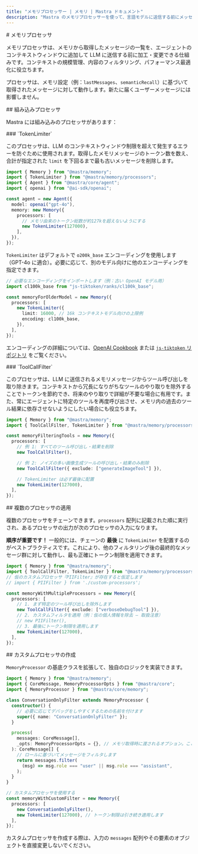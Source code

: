 ```yaml
---
title: "メモリプロセッサー | メモリ | Mastra ドキュメント"
description: "Mastra のメモリプロセッサーを使って、言語モデルに送信する前にメッセージをフィルタ、要約・削減、変換し、コンテキストウィンドウの制約を管理する方法を学びます。"
---
```


<div id="memory-processors">
  # メモリプロセッサ
</div>

メモリプロセッサは、メモリから取得したメッセージの一覧を、エージェントのコンテキストウィンドウに追加して LLM に送信する前に加工・変更できる仕組みです。コンテキストの規模管理、内容のフィルタリング、パフォーマンス最適化に役立ちます。

プロセッサは、メモリ設定（例：`lastMessages`、`semanticRecall`）に基づいて取得されたメッセージに対して動作します。新たに届くユーザーメッセージには影響しません。

<div id="built-in-processors">
  ## 組み込みプロセッサ
</div>

Mastra には組み込みのプロセッサがあります：

<div id="tokenlimiter">
  ### `TokenLimiter`
</div>

このプロセッサは、LLM のコンテキストウィンドウ制限を超えて発生するエラーを防ぐために使用されます。取得したメモリメッセージのトークン数を数え、合計が指定された `limit` を下回るまで最も古いメッセージを削除します。

```typescript copy showLineNumbers {9-12}
import { Memory } from "@mastra/memory";
import { TokenLimiter } from "@mastra/memory/processors";
import { Agent } from "@mastra/core/agent";
import { openai } from "@ai-sdk/openai";

const agent = new Agent({
  model: openai("gpt-4o"),
  memory: new Memory({
    processors: [
      // メモリ由来のトークン総数が約127kを超えないようにする
      new TokenLimiter(127000),
    ],
  }),
});
```

`TokenLimiter` はデフォルトで `o200k_base` エンコーディングを使用します（GPT-4o に適合）。必要に応じて、別のモデル向けに他のエンコーディングを指定できます。

```typescript copy showLineNumbers {6-9}
// 必要なエンコーディングをインポートします（例：古い OpenAI モデル用）
import cl100k_base from "js-tiktoken/ranks/cl100k_base";

const memoryForOlderModel = new Memory({
  processors: [
    new TokenLimiter({
      limit: 16000, // 16k コンテキストモデル向けの上限例
      encoding: cl100k_base,
    }),
  ],
});
```

エンコーディングの詳細については、[OpenAI Cookbook](https://cookbook.openai.com/examples/how_to_count_tokens_with_tiktoken#encodings) または [`js-tiktoken` リポジトリ](https://github.com/dqbd/tiktoken) をご覧ください。


<div id="toolcallfilter">
  ### `ToolCallFilter`
</div>

このプロセッサは、LLM に送信されるメモリメッセージからツール呼び出しを取り除きます。コンテキストから冗長になりがちなツールのやり取りを除外することでトークンを節約でき、将来のやり取りで詳細が不要な場合に有用です。また、常にエージェントに特定のツールを再度呼び出させ、メモリ内の過去のツール結果に依存させないようにしたい場合にも役立ちます。

```typescript copy showLineNumbers {5-14}
import { Memory } from "@mastra/memory";
import { ToolCallFilter, TokenLimiter } from "@mastra/memory/processors";

const memoryFilteringTools = new Memory({
  processors: [
    // 例 1: すべてのツール呼び出し・結果を削除
    new ToolCallFilter(),

    // 例 2: ノイズの多い画像生成ツールの呼び出し・結果のみ削除
    new ToolCallFilter({ exclude: ["generateImageTool"] }),

    // TokenLimiter は必ず最後に配置
    new TokenLimiter(127000),
  ],
});
```


<div id="applying-multiple-processors">
  ## 複数のプロセッサの適用
</div>

複数のプロセッサをチェーンできます。`processors` 配列に記載された順に実行され、あるプロセッサの出力が次のプロセッサの入力になります。

**順序が重要です！** 一般的には、チェーンの **最後** に `TokenLimiter` を配置するのがベストプラクティスです。これにより、他のフィルタリング後の最終的なメッセージ群に対して動作し、最も正確にトークン制限を適用できます。

```typescript copy showLineNumbers {7-14}
import { Memory } from "@mastra/memory";
import { ToolCallFilter, TokenLimiter } from "@mastra/memory/processors";
// 仮のカスタムプロセッサ『PIIFilter』が存在すると仮定します
// import { PIIFilter } from './custom-processors';

const memoryWithMultipleProcessors = new Memory({
  processors: [
    // 1. まず特定のツール呼び出しを除外します
    new ToolCallFilter({ exclude: ["verboseDebugTool"] }),
    // 2. カスタムフィルタを適用（例：仮の個人情報を除去 — 取扱注意）
    // new PIIFilter(),
    // 3. 最後にトークン制限を適用します
    new TokenLimiter(127000),
  ],
});
```


<div id="creating-custom-processors">
  ## カスタムプロセッサの作成
</div>

`MemoryProcessor` の基底クラスを拡張して、独自のロジックを実装できます。

```typescript copy showLineNumbers {5-20,24-27}
import { Memory } from "@mastra/memory";
import { CoreMessage, MemoryProcessorOpts } from "@mastra/core";
import { MemoryProcessor } from "@mastra/core/memory";

class ConversationOnlyFilter extends MemoryProcessor {
  constructor() {
    // 必要に応じてデバッグをしやすくするための名前を付けます
    super({ name: "ConversationOnlyFilter" });
  }

  process(
    messages: CoreMessage[],
    _opts: MemoryProcessorOpts = {}, // メモリ取得時に渡されるオプション。ここで使うことはほとんどありません
  ): CoreMessage[] {
    // ロールに基づいてメッセージをフィルタします
    return messages.filter(
      (msg) => msg.role === "user" || msg.role === "assistant",
    );
  }
}

// カスタムプロセッサを使用する
const memoryWithCustomFilter = new Memory({
  processors: [
    new ConversationOnlyFilter(),
    new TokenLimiter(127000), // トークン制限は引き続き適用します
  ],
});
```

カスタムプロセッサを作成する際は、入力の `messages` 配列やその要素のオブジェクトを直接変更しないでください。
